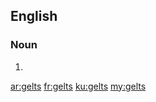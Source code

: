 ==English==

===Noun===
{{head|en|plural}}

# {{plural of|gelt|lang=en|nocat=1}}

[[ar:gelts]]
[[fr:gelts]]
[[ku:gelts]]
[[my:gelts]]
